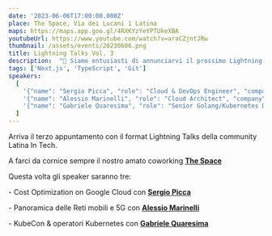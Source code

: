 ```yaml
---
date: '2023-06-06T17:00:00.000Z'
place: The Space, Via dei Lucani 1 Latina
maps: https://maps.app.goo.gl/4RXKYzYeYPTUkeXBA
youtubeUrl: https://www.youtube.com/watch?v=araCZjntJRw
thumbnail: /assets/events/20230606.png
title: Lightning Talks Vol. 3
description:  "📢 Siamo entusiasti di annunciarvi il prossimo Lightning Talks della community LiT!<br />Si parlerà di Cost Optimization on Google Cloud con **[Sergio Picca](https://www.linkedin.com/in/sergio-picca/)**, Panoramica delle Reti mobili e 5G con **[Alessio Marinelli](https://www.linkedin.com/in/alessio-marinelli/)** e KubeCon & operatori Kubernetes con **[Gabriele Quaresima](https://www.linkedin.com/in/gabriele-quaresima/)**"
tags: ['Next.js', 'TypeScript', 'Git']
speakers: 
  [
    '{"name": "Sergio Picca", "role": "Cloud & DevOps Engineer", "company": "TIM", "thumbnail": "/assets/speakers/picca.jpeg", "linkedinUrl": "https://www.linkedin.com/in/sergio-picca/"}',
    '{"name": "Alessio Marinelli", "role": "Cloud Architect", "company": "Hewlett Packard Enterprise", "thumbnail": "/assets/speakers/marinelli.jpeg", "linkedinUrl": "https://www.linkedin.com/in/alessio-marinelli/"}',
    '{"name": "Gabriele Quaresima", "role": "Senior Golang/Kubernetes Developer", "company": "EDB", "thumbnail": "/assets/speakers/quaresima.jpeg", "linkedinUrl": "https://www.linkedin.com/in/gabriele-quaresima/"}'
  ]
---
```


Arriva il terzo appuntamento con il format Lightning Talks della community Latina In Tech.

A farci da cornice sempre il nostro amato coworking **[The Space](https://www.thespacecoworking.website/)**

Questa volta gli speaker saranno tre:

 \- Cost Optimization on Google Cloud con **[Sergio Picca](https://www.linkedin.com/in/sergio-picca/)**

 \- Panoramica delle Reti mobili e 5G con **[Alessio Marinelli](https://www.linkedin.com/in/alessio-marinelli/)** 

 \- KubeCon & operatori Kubernetes con **[Gabriele Quaresima](https://www.linkedin.com/in/gabriele-quaresima/)**